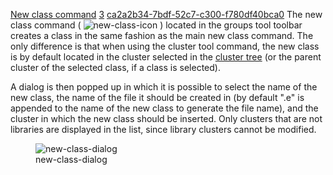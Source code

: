 [[Property:title|New class command]]
[[Property:weight|3]]
[[Property:uuid|ca2a2b34-7bdf-52c7-c300-f780df40bca0]]
The new class command (  [[Image:new-class-icon]] ) located in the groups tool toolbar creates a class in the same fashion as the main new class command. The only difference is that when using the cluster tool command, the new class is by default located in the cluster selected in the [[System tree representation|cluster tree]]  (or the parent cluster of the selected class, if a class is selected). 

A dialog is then popped up in which it is possible to select the name of the new class, the name of the file it should be created in (by default ".e" is appended to the name of the new class to generate the file name), and the cluster in which the new class should be inserted. Only clusters that are not libraries are displayed in the list, since library clusters cannot be modified.

[[Image:new-class-dialog]]  




